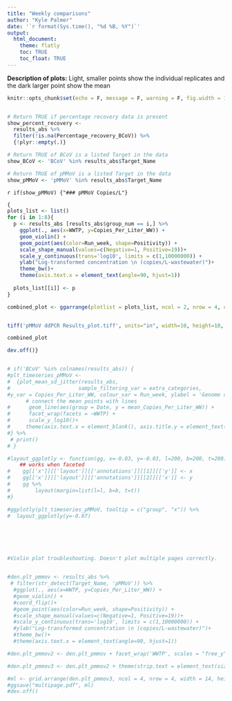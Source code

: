 ```yaml
---
title: "Weekly comparisons"
author: "Kyle Palmer"
date: '`r format(Sys.time(), "%d %B, %Y")`'
output: 
  html_document:
    theme: flatly
    toc: TRUE
    toc_float: TRUE
---
```


**Description of plots:**
Light, smaller points show the individual replicates and the dark larger point show the mean


```r

knitr::opts_chunk$set(echo = F, message = F, warning = F, fig.width = 10, fig.height = 10)


# Return TRUE if percentage recovery data is present
show_percent_recovery <- 
  results_abs %>% 
  filter(!is.na(Percentage_recovery_BCoV)) %>% 
  {!plyr::empty(.)}

# Return TRUE of BCoV is a listed Target in the data
show_BCoV <- 'BCoV' %in% results_abs$Target_Name

# Return TRUE of pMMoV is a listed Target in the data
show_pMMoV <- 'pMMoV' %in% results_abs$Target_Name


```

`r if(show_pMMoV) {"### pMMoV Copies/L"}`

```r
{
plots_list <- list()
for (i in 1:8){
  p <- results_abs [results_abs$group_num == i,] %>%
    ggplot(., aes(x=WWTP, y=Copies_Per_Liter_WW)) + 
    geom_violin() + 
    geom_point(aes(color=Run_week, shape=Positivity)) +
    scale_shape_manual(values=c(Negative=1, Positive=19))+
    scale_y_continuous(trans='log10', limits = c(1,10000000)) +
    ylab("Log-transformed concentration \n (copies/L-wastewater)")+
    theme_bw()+
    theme(axis.text.x = element_text(angle=90, hjust=1))
  
  plots_list[[i]] <- p
}

combined_plot <- ggarrange(plotlist = plots_list, ncol = 2, nrow = 4, common.legend = TRUE, legend = "bottom")


tiff('pMMoV ddPCR Results_plot.tiff', units="in", width=10, height=10, res=500, compression = 'lzw')

combined_plot

dev.off()}


# if('BCoV' %in% colnames(results_abs)) {
#plt_timeseries_pMMoV <- 
#  {plot_mean_sd_jitter(results_abs,
#                      sample_filtering_var = extra_categories,           exclude_sample = T, target_filter_var = 'pMMoV', x_var = Date, 
#y_var = Copies_Per_Liter_WW, colour_var = Run_week, ylabel = 'Genome copies/l Wastewater', print_the_plot = FALSE) + 
      # connect the mean points with lines
#      geom_line(aes(group = Date, y = mean_Copies_Per_Liter_WW)) + 
#      facet_wrap(facets = ~WWTP) +
#      scale_y_log10()+ 
#     theme(axis.text.x = element_blank(), axis.title.y = element_text(margin = margin(b = 20))) 
#} %>% 
 # print()
# }

#layout_ggplotly <- function(gg, x=-0.03, y=-0.03, l=200, b=200, t=200){
    ## works when faceted
#    gg[['x']][['layout']][['annotations']][[1]][['y']] <- x
#    gg[['x']][['layout']][['annotations']][[2]][['x']] <- y
#    gg %>%
#        layout(margin=list(l=l, b=b, t=t))
#}

#ggplotly(plt_timeseries_pMMoV, tooltip = c("group", "x")) %>%
#  layout_ggplotly(y=-0.07)






#Violin plot troubleshooting. Doesn't plot multiple pages correctly.


#den.plt_pmmov <- results_abs %>% 
 # filter(str_detect(Target_Name, 'pMMoV')) %>% 
  #ggplot(., aes(x=WWTP, y=Copies_Per_Liter_WW)) +
  #geom_violin() +
  #coord_flip()+
  #geom_point(aes(color=Run_week, shape=Positivity)) +
  #scale_shape_manual(values=c(Negative=1, Positive=19))+
  #scale_y_continuous(trans='log10', limits = c(1,10000000)) +
  #ylab("Log-transformed concentration \n (copies/L-wastewater)")+
  #theme_bw()+
  #theme(axis.text.x = element_text(angle=90, hjust=1))

#den.plt_pmmov2 <- den.plt_pmmov + facet_wrap('WWTP', scales = "free_y", ncol = 8, nrow = 8)

#den.plt_pmmov3 <- den.plt_pmmov2 + theme(strip.text = element_text(size = 8, face = "bold"))

#ml <- grid.arrange(den.plt_pmmov3, ncol = 4, nrow = 4, width = 14, height = 14)
#ggsave("multipage.pdf", ml)
#dev.off()

```


